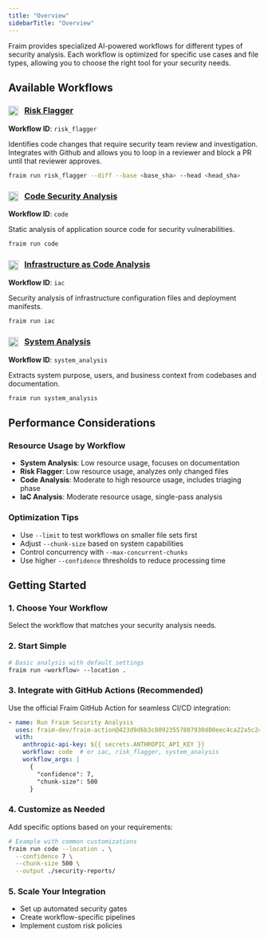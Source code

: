 ```yaml
---
title: "Overview"
sidebarTitle: "Overview"
---
```


Fraim provides specialized AI-powered workflows for different types of security analysis. Each workflow is optimized for specific use cases and file types, allowing you to choose the right tool for your security needs.


## Available Workflows

### <img src="/assets/risk_flagger.png" alt="Risk Flagger" style="width: 20px; height: 20px; display: inline; vertical-align: middle; margin-right: 8px;" /> [Risk Flagger](/workflows/risk_flagger)
**Workflow ID**: `risk_flagger`

Identifies code changes that require security team review and investigation. Integrates with Github and allows you to loop in a reviewer and block a PR until that reviewer approves.

```bash
fraim run risk_flagger --diff --base <base_sha> --head <head_sha>
```

### <img src="/assets/code.png" alt="Code Security Analysis" style="width: 20px; height: 20px; display: inline; vertical-align: middle; margin-right: 8px;" /> [Code Security Analysis](/workflows/code)
**Workflow ID**: `code`

Static analysis of application source code for security vulnerabilities.

```bash
fraim run code
```

### <img src="/assets/iac.png" alt="Infrastructure as Code Analysis" style="width: 20px; height: 20px; display: inline; vertical-align: middle; margin-right: 8px;" /> [Infrastructure as Code Analysis](/workflows/iac)
**Workflow ID**: `iac`

Security analysis of infrastructure configuration files and deployment manifests.

```bash
fraim run iac
```

### <img src="/assets/system_analysis.png" alt="System Analysis" style="width: 20px; height: 20px; display: inline; vertical-align: middle; margin-right: 8px;" /> [System Analysis](/workflows/system_analysis)
**Workflow ID**: `system_analysis`

Extracts system purpose, users, and business context from codebases and documentation.

```bash
fraim run system_analysis
```

## Performance Considerations

### Resource Usage by Workflow
- **System Analysis**: Low resource usage, focuses on documentation
- **Risk Flagger**: Low resource usage, analyzes only changed files
- **Code Analysis**: Moderate to high resource usage, includes triaging phase
- **IaC Analysis**: Moderate resource usage, single-pass analysis

### Optimization Tips
- Use `--limit` to test workflows on smaller file sets first
- Adjust `--chunk-size` based on system capabilities
- Control concurrency with `--max-concurrent-chunks`
- Use higher `--confidence` thresholds to reduce processing time

## Getting Started

### 1. Choose Your Workflow
Select the workflow that matches your security analysis needs.

### 2. Start Simple
```bash
# Basic analysis with default settings
fraim run <workflow> --location .
```

### 3. Integrate with GitHub Actions (Recommended)
Use the official Fraim GitHub Action for seamless CI/CD integration:

```yaml
- name: Run Fraim Security Analysis
  uses: fraim-dev/fraim-action@423d9d6b3c80923557887930d80eec4ca22a5c24
  with:
    anthropic-api-key: ${{ secrets.ANTHROPIC_API_KEY }}
    workflow: code  # or iac, risk_flagger, system_analysis
    workflow_args: |
      {
        "confidence": 7,
        "chunk-size": 500
      }
```

### 4. Customize as Needed
Add specific options based on your requirements:
```bash
# Example with common customizations
fraim run code --location . \
  --confidence 7 \
  --chunk-size 500 \
  --output ./security-reports/
```

### 5. Scale Your Integration
- Set up automated security gates
- Create workflow-specific pipelines  
- Implement custom risk policies
